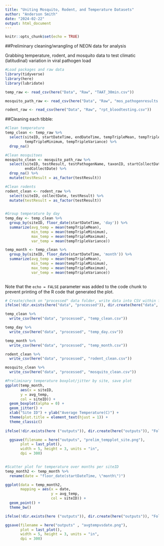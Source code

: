 ```yaml
---
title: "Uniting Mosquito, Rodent, and Temperature Datasets"
author: "Anderson Smith"
date: "2024-02-22"
output: html_document
---
```


```r
knitr::opts_chunk$set(echo = TRUE)
```

##Preliminary cleaning/wrangling of NEON data for analysis

Grabbing temperature, rodent, and mosquito data to test climatic (latitudinal)
variation in viral pathogen load

```r
#Load packages and raw data
library(tidyverse)
library(here)
library(lubridate)

temp_raw <- read_csv(here("Data", "Raw", "TAAT_30min.csv"))

mosquito_path_raw <- read_csv(here("Data", "Raw", "mos_pathogenresults.csv"))

rodent_raw <- read_csv(here("Data", "Raw", "rpt_bloodtesting.csv"))

```

##Cleaning each tibble:

```r
#Clean temperature 
temp_clean <- temp_raw %>% 
  select(siteID, startDateTime, endDateTime, tempTripleMean, tempTripleMaximum,
         tempTripleMinimum, tempTripleVariance) %>% 
  drop_na()

#Clean mosquitoes
mosquito_clean <- mosquito_path_raw %>% 
  select(siteID, testResult, testPathogenName, taxonID, startCollectDate,
         endCollectDate) %>% 
  drop_na() %>% 
  mutate(testResult = as_factor(testResult))

#Clean rodents
rodent_clean <- rodent_raw %>% 
  select(siteID, collectDate, testResult) %>% 
  mutate(testResult = as_factor(testResult))
  
```

```r
#Group temperature by day 
temp_day <- temp_clean %>% 
  group_by(siteID, floor_date(startDateTime, 'day')) %>% 
  summarize(avg_temp = mean(tempTripleMean), 
            min_temp = mean(tempTripleMinimum),
            max_temp = mean(tempTripleMaximum), 
            var_temp = mean(tempTripleVariance))

temp_month <- temp_clean %>% 
  group_by(siteID, floor_date(startDateTime, 'month')) %>% 
  summarize(avg_temp = mean(tempTripleMean), 
            min_temp = mean(tempTripleMinimum),
            max_temp = mean(tempTripleMaximum), 
            var_temp = mean(tempTripleVariance))
  
```
Note that the `echo = FALSE` parameter was added to the code chunk to prevent printing of the R code that generated the plot.
```r
# Create/check on "processed" data folder, write data into CSV within folder
ifelse(!dir.exists(here("data", "processed")), dir.create(here("data", "processed")), "Folder exists already")

temp_clean %>% 
  write_csv(here("data", "processed", "temp_clean.csv"))

temp_day %>% 
  write_csv(here("data", "processed", "temp_day.csv"))

temp_month %>% 
  write_csv(here("data", "processed", "temp_month.csv"))

rodent_clean %>% 
  write_csv(here("data", "processed", "rodent_clean.csv"))

mosquito_clean %>% 
  write_csv(here("data", "processed", "mosquito_clean.csv"))

```

```r
#Preliminary temperature boxplot/jitter by site, save plot
ggplot(temp_month, 
       aes(x = siteID,
       y = avg_temp, 
       col = siteID)) +
  geom_boxplot(alpha = 0) +
  geom_jitter() +
  xlab("Site ID") + ylab("Average Temperature(C)") +
  theme(plot.title = element_text(hjust = 1)) +
  theme_classic() 
  
ifelse(!dir.exists(here ("outputs")), dir.create(here("outputs")), "Folder exists already")

  ggsave(filename = here("outputs", "prelim_tempplot_site.png"), 
       plot = last_plot(), 
       width = 5, height = 3, units = "in",
       dpi = 300)
  
```

```r
#Scatter plot for temperature over months per siteID
temp_month2 <- temp_month %>% 
  rename(date = "floor_date(startDateTime, \"month\")")

ggplot(data = temp_month2, 
       mapping = aes(x = date,
                     y = avg_temp,
                     col = siteID)) + 
  geom_point() + 
  theme_bw()

ifelse(!dir.exists(here ("outputs")), dir.create(here("outputs")), "Folder exists already")

ggsave(filename = here("outputs" , "avgtempvsdate.png"), 
       plot = last_plot(), 
       width = 5, height = 3, units = "in",
       dpi = 300)
```

